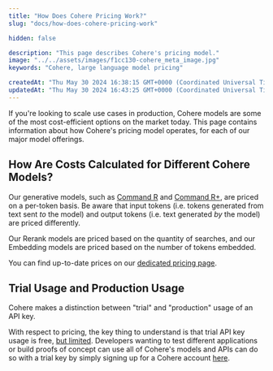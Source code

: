 ```yaml
---
title: "How Does Cohere Pricing Work?"
slug: "docs/how-does-cohere-pricing-work"

hidden: false

description: "This page describes Cohere's pricing model."
image: "../../assets/images/f1cc130-cohere_meta_image.jpg"  
keywords: "Cohere, large language model pricing"

createdAt: "Thu May 30 2024 16:38:15 GMT+0000 (Coordinated Universal Time)"
updatedAt: "Thu May 30 2024 16:43:25 GMT+0000 (Coordinated Universal Time)"
---
```

If you're looking to scale use cases in production, Cohere models are some of the most cost-efficient options on the market today. This page contains information about how Cohere's pricing model operates, for each of our major model offerings. 

## How Are Costs Calculated for Different Cohere Models?

Our generative models, such as [Command R](/docs/command-r) and [Command R+](/docs/command-r-plus), are priced on a per-token basis. Be aware that input tokens (i.e. tokens generated from text sent _to_ the model) and output tokens (i.e. text generated _by_ the model) are priced differently.

Our Rerank models are priced based on the quantity of searches, and our Embedding models are priced based on the number of tokens embedded. 

You can find up-to-date prices on our [dedicated pricing page](https://cohere.com/pricing).

## Trial Usage and Production Usage

Cohere makes a distinction between "trial" and "production" usage of an API key.  

With respect to pricing, the key thing to understand is that trial API key usage is free, [but limited](/docs/rate-limits). Developers wanting to test different applications or build proofs of concept can use all of Cohere's models and APIs can do so with a trial key by simply signing up for a Cohere account [here](https://dashboard.cohere.com/welcome/register).
